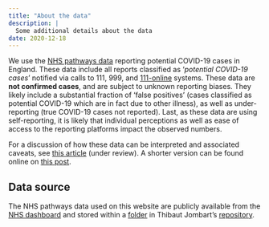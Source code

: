 ```yaml
---
title: "About the data"
description: |
  Some additional details about the data
date: 2020-12-18
---
```


We use the [NHS pathways data](https://digital.nhs.uk/dashboards/nhs-pathways)
reporting potential COVID-19 cases in England. These data include all reports
classified as '*potential COVID-19 cases*' notified via calls to 111, 999, and
[111-online](https://111.nhs.uk/) systems. These data are **not confirmed
cases**, and are subject to unknown reporting biases. They likely include a
substantial fraction of 'false positives' (cases classified as potential
COVID-19 which are in fact due to other illness), as well as under-reporting
(true COVID-19 cases not reported). Last, as these data are using
self-reporting, it is likely that individual perceptions as well as ease of
access to the reporting platforms impact the observed numbers. 


For a discussion of how these data can be interpreted and associated caveats,
see [this
article](https://www.medrxiv.org/content/10.1101/2020.05.16.20103820v1) (under
review). A shorter version can be found online on [this
post](https://cmmid.github.io/topics/covid19/nhs-pathways.html).


## Data source

The NHS pathways data used on this website are publicly available from the [NHS
dashboard]( https://digital.nhs.uk/dashboards/nhs-pathways) and stored within a
[folder](https://github.com/thibautjombart/nhs_pathways_monitoring/tree/master/data)
in Thibaut Jombart's
[repository](https://github.com/thibautjombart/nhs_pathways_monitoring).




